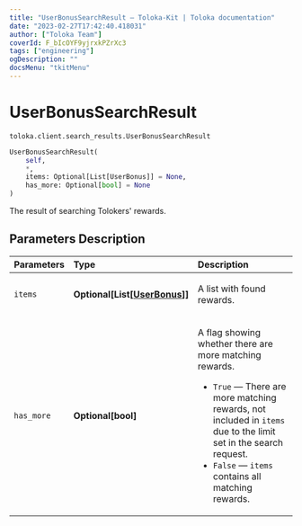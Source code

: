 ```yaml
---
title: "UserBonusSearchResult — Toloka-Kit | Toloka documentation"
date: "2023-02-27T17:42:40.418031"
author: ["Toloka Team"]
coverId: F_bIcOYF9yjrxkPZrXc3
tags: ["engineering"]
ogDescription: ""
docsMenu: "tkitMenu"
---
```


# UserBonusSearchResult
`toloka.client.search_results.UserBonusSearchResult`

```python
UserBonusSearchResult(
    self,
    *,
    items: Optional[List[UserBonus]] = None,
    has_more: Optional[bool] = None
)
```

The result of searching Tolokers' rewards.

## Parameters Description

| Parameters | Type | Description |
| :----------| :----| :-----------|
`items`|**Optional\[List\[[UserBonus](/docs/toloka-kit/reference/toloka.client.user_bonus.UserBonus)\]\]**|<p>A list with found rewards.</p>
`has_more`|**Optional\[bool\]**|<p>A flag showing whether there are more matching rewards.</p> <ul> <li>`True` — There are more matching rewards, not included in `items` due to the limit set in the search request.</li> <li>`False` — `items` contains all matching rewards.</li> </ul>